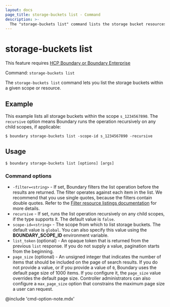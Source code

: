 ```yaml
---
layout: docs
page_title: storage-buckets list - Command
description: >-
  The "storage-buckets list" command lists the storage bucket resources within a given scope or resource.
---
```


# storage-buckets list

<EnterpriseAlert product="boundary">This feature requires <a href="https://www.hashicorp.com/products/boundary">HCP Boundary or Boundary Enterprise</a></EnterpriseAlert>

Command: `storage-buckets list`

The `storage-buckets list` command lets you list the storage buckets within a given scope or resource.

## Example

This example lists all storage buckets within the scope `s_1234567890`.
The `recursive` option means Boundary runs the operation recursively on any child scopes, if applicable:

```shell-session
$ boundary storage-buckets list -scope-id s_1234567890 -recursive
```

## Usage

<CodeBlockConfig hideClipboard>

```shell-session
$ boundary storage-buckets list [options] [args]
```

</CodeBlockConfig>

### Command options

- `-filter=<string>` - If set, Boundary filters the list operation before the results are returned.
The filter operates against each item in the list.
We recommend that you use single quotes, because the filters contain double quotes.
Refer to the [Filter resource listings documentation](/boundary/docs/concepts/filtering/resource-listing) for more details.
- `recursive` - If set, runs the list operation recursively on any child scopes, if the type supports it.
The default value is `false`.
- `scope-id=<string>` - The scope from which to list storage buckets.
The default value is `global`.
You can also specify this value using the **BOUNDARY_SCOPE_ID** environment variable.
- `list_token` (optional) - An opaque token that is returned from the previous `list` response.
If you do not supply a value, pagination starts from the beginning.
- `page_size` (optional) - An unsigned integer that indicates the number of items that should be included on the page of search results.
If you do not provide a value, or if you provide a value of `0`, Boundary uses the default page size of 1000 items.
If you configure it, the `page_size` value overrides the default page size.
Controller administrators can also configure a `max_page_size` option that constrains the maximum page size a user can request.

@include 'cmd-option-note.mdx'